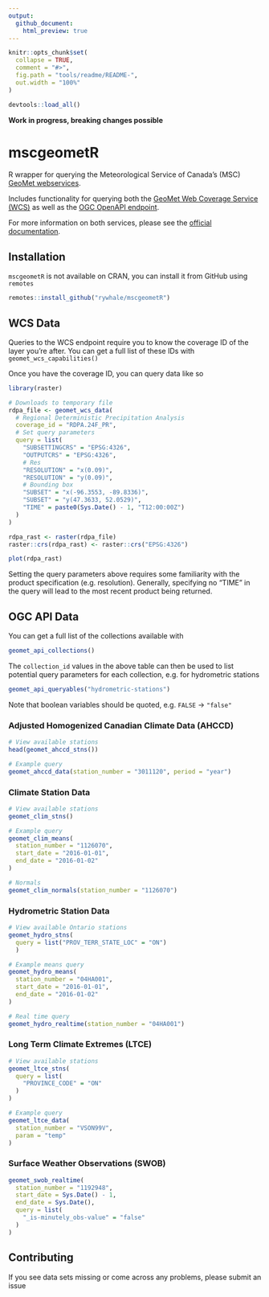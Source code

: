 ```yaml
---
output:
  github_document:
    html_preview: true
---
```


<!-- README.md is generated from README.Rmd. Please edit that file -->

```r
knitr::opts_chunk$set(
  collapse = TRUE,
  comment = "#>",
  fig.path = "tools/readme/README-",
  out.width = "100%"
)
```

```r
devtools::load_all()
```

**Work in progress, breaking changes possible**

# mscgeometR

R wrapper for querying the Meteorological Service of Canada's (MSC) [GeoMet webservices](https://eccc-msc.github.io/open-data/msc-geomet/web-services_en).

Includes functionality for querying both the [GeoMet Web Coverage Service (WCS)](https://geo.weather.gc.ca/geomet?lang=en&service=WCS&version=2.0.1&request=GetCapabilities)
as well as the [OGC OpenAPI endpoint](https://api.weather.gc.ca/openapi). 

For more information on both services, please see the 
[official documentation](https://eccc-msc.github.io/open-data/msc-geomet/web-services_en).

## Installation
`mscgeometR` is not available on CRAN, you can install it from GitHub using `remotes`

```r
remotes::install_github("rywhale/mscgeometR")
```

## WCS Data
Queries to the WCS endpoint require you to know the coverage ID of the layer
you're after. You can get a full list of these IDs with `geomet_wcs_capabilities()`

Once you have the coverage ID, you can query data like so

```r
library(raster)

# Downloads to temporary file
rdpa_file <- geomet_wcs_data(
  # Regional Deterministic Precipitation Analysis
  coverage_id = "RDPA.24F_PR",
  # Set query parameters
  query = list(
    "SUBSETTINGCRS" = "EPSG:4326",
    "OUTPUTCRS" = "EPSG:4326",
    # Res
    "RESOLUTION" = "x(0.09)",
    "RESOLUTION" = "y(0.09)",
    # Bounding box
    "SUBSET" = "x(-96.3553, -89.8336)",
    "SUBSET" = "y(47.3633, 52.0529)",
    "TIME" = paste0(Sys.Date() - 1, "T12:00:00Z")
  )
)

rdpa_rast <- raster(rdpa_file)
raster::crs(rdpa_rast) <- raster::crs("EPSG:4326")

plot(rdpa_rast)
```

Setting the query parameters above requires some familiarity with the product
specification (e.g. resolution). Generally, specifying no "TIME" in the query
will lead to the most recent product being returned. 

## OGC API Data
You can get a full list of the collections available with

```r
geomet_api_collections()
```

The `collection_id` values in the above table can then be used to list potential
query parameters for each collection, e.g. for hydrometric stations

```r
geomet_api_queryables("hydrometric-stations")
```

Note that boolean variables should be quoted, e.g. `FALSE` -> `"false"`

### Adjusted Homogenized Canadian Climate Data (AHCCD)
```r
# View available stations
head(geomet_ahccd_stns())

# Example query
geomet_ahccd_data(station_number = "3011120", period = "year")
```

### Climate Station Data
```r
# View available stations
geomet_clim_stns()

# Example query
geomet_clim_means(
  station_number = "1126070",
  start_date = "2016-01-01",
  end_date = "2016-01-02"
)

# Normals
geomet_clim_normals(station_number = "1126070")
```

### Hydrometric Station Data
```r
# View available Ontario stations
geomet_hydro_stns(
  query = list("PROV_TERR_STATE_LOC" = "ON")
  )

# Example means query
geomet_hydro_means(
  station_number = "04HA001",
  start_date = "2016-01-01",
  end_date = "2016-01-02"
)

# Real time query
geomet_hydro_realtime(station_number = "04HA001")
```

### Long Term Climate Extremes (LTCE)
```r
# View available stations
geomet_ltce_stns(
  query = list(
    "PROVINCE_CODE" = "ON"
  )
)

# Example query
geomet_ltce_data(
  station_number = "VSON99V",
  param = "temp"
)
```

### Surface Weather Observations (SWOB)
```r
geomet_swob_realtime(
  station_number = "1192948",
  start_date = Sys.Date() - 1,
  end_date = Sys.Date(),
  query = list(
    "_is-minutely_obs-value" = "false"
  )
)
```

## Contributing
If you see data sets missing or come across any problems, please submit an issue
